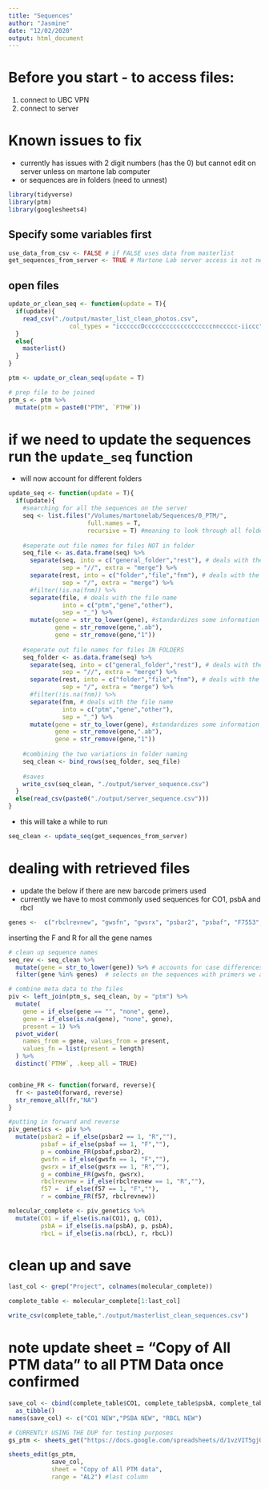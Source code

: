 ```yaml
---
title: "Sequences"
author: "Jasmine"
date: "12/02/2020"
output: html_document
---
```

# Before you start - to access files:
1. connect to UBC VPN
2. connect to server

# Known issues to fix
- currently has issues with 2 digit numbers (has the 0) but cannot edit on server unless on martone lab computer
- or sequences are in folders (need to unnest)


```r
library(tidyverse)
library(ptm)
library(googlesheets4)
```

## Specify some variables first
```r
use_data_from_csv <- FALSE # if FALSE uses data from masterlist
get_sequences_from_server <- TRUE # Martone Lab server access is not needed if FALSE (will take a while if TRUE)
```

## open files
```r
update_or_clean_seq <- function(update = T){
  if(update){
    read_csv("./output/master_list_clean_photos.csv",
                 col_types = "iccccccDcccccccccccccccccccnnccccc-iiccc")
  }
  else{
    masterlist()
  }
}

ptm <- update_or_clean_seq(update = T)

# prep file to be joined
ptm_s <- ptm %>%
  mutate(ptm = paste0("PTM", `PTM#`))
```

# if we need to update the sequences run the `update_seq` function
- will now account for different folders
```r
update_seq <- function(update = T){
  if(update){
    #searching for all the sequences on the server
    seq <- list.files("/Volumes/martonelab/Sequences/0_PTM/",
                      full.names = T,
                      recursive = T) #meaning to look through all folders
    
    #seperate out file names for files NOT in folder
    seq_file <- as.data.frame(seq) %>%
      separate(seq, into = c("general_folder","rest"), # deals with the folder information
               sep = "//", extra = "merge") %>% 
      separate(rest, into = c("folder","file","fnm"), # deals with the folder information
               sep = "/", extra = "merge") %>%
      #filter(!is.na(fnm)) %>%
      separate(file, # deals with the file name
               into = c("ptm","gene","other"),
               sep = "_") %>%
      mutate(gene = str_to_lower(gene), #standardizes some information
             gene = str_remove(gene,".ab"),
             gene = str_remove(gene,"1"))
    
    #seperate out file names for files IN FOLDERS
    seq_folder <- as.data.frame(seq) %>%
      separate(seq, into = c("general_folder","rest"), # deals with the folder information
               sep = "//", extra = "merge") %>% 
      separate(rest, into = c("folder","file","fnm"), # deals with the folder information
               sep = "/", extra = "merge") %>%
      #filter(!is.na(fnm)) %>%
      separate(fnm, # deals with the file name
               into = c("ptm","gene","other"),
               sep = "_") %>%
      mutate(gene = str_to_lower(gene), #standardizes some information
             gene = str_remove(gene,".ab"),
             gene = str_remove(gene,"1"))
    
    #combining the two variations in folder naming
    seq_clean <- bind_rows(seq_folder, seq_file)
    
    #saves
    write_csv(seq_clean, "./output/server_sequence.csv")
  }
  else(read_csv(paste0("./output/server_sequence.csv")))
}
```

- this will take a while to run
```r
seq_clean <- update_seq(get_sequences_from_server)
```

# dealing with retrieved files
- update the below if there are new barcode primers used
- currently we have to most commonly used sequences for CO1, psbA and rbcl
```r
genes <-  c("rbclrevnew", "gwsfn", "gwsrx", "psbar2", "psbaf", "F7553", "f|F57", "R1150K")
```

inserting the F and R for all the gene names
```r
# clean up sequence names
seq_rev <- seq_clean %>%
  mutate(gene = str_to_lower(gene)) %>% # accounts for case differences
  filter(gene %in% genes)  # selects on the sequences with primers we are interested in

# combine meta data to the files
piv <- left_join(ptm_s, seq_clean, by = "ptm") %>%
  mutate(
    gene = if_else(gene == "", "none", gene),
    gene = if_else(is.na(gene), "none", gene),
    present = 1) %>%
  pivot_wider(
    names_from = gene, values_from = present,
    values_fn = list(present = length)
  ) %>%
  distinct(`PTM#`, .keep_all = TRUE)


combine_FR <- function(forward, reverse){
  fr <- paste0(forward, reverse)
  str_remove_all(fr,"NA")
}

#putting in forward and reverse
piv_genetics <- piv %>% 
  mutate(psbar2 = if_else(psbar2 == 1, "R",""),
         psbaf = if_else(psbaf == 1, "F",""),
         p = combine_FR(psbaf,psbar2),
         gwsfn = if_else(gwsfn == 1, "F",""),
         gwsrx = if_else(gwsrx == 1, "R",""),
         g = combine_FR(gwsfn, gwsrx),
         rbclrevnew = if_else(rbclrevnew == 1, "R",""),
         f57 =  if_else(f57 == 1, "F",""),
         r = combine_FR(f57, rbclrevnew))

molecular_complete <- piv_genetics %>% 
  mutate(CO1 = if_else(is.na(CO1), g, CO1),
         psbA = if_else(is.na(psbA), p, psbA),
         rbcL = if_else(is.na(rbcL), r, rbcL))
```

# clean up and save
```r
last_col <- grep("Project", colnames(molecular_complete))

complete_table <- molecular_complete[1:last_col]

write_csv(complete_table,"./output/masterlist_clean_sequences.csv")
```

# note update sheet = "Copy of All PTM data" to all PTM Data once confirmed
```r
save_col <- cbind(complete_table$CO1, complete_table$psbA, complete_table$rbcL) %>% 
  as_tibble()
names(save_col) <- c("CO1 NEW","PSBA NEW", "RBCL NEW")

# CURRENTLY USING THE DUP for testing purposes
gs_ptm <- sheets_get("https://docs.google.com/spreadsheets/d/1vzVIT5gjQ0yCGwbAyqB4f8pltOkLfWz27TIFTxnm9hk/edit#gid=0")

sheets_edit(gs_ptm,
            save_col, 
            sheet = "Copy of All PTM data",
            range = "AL2") #last column
```